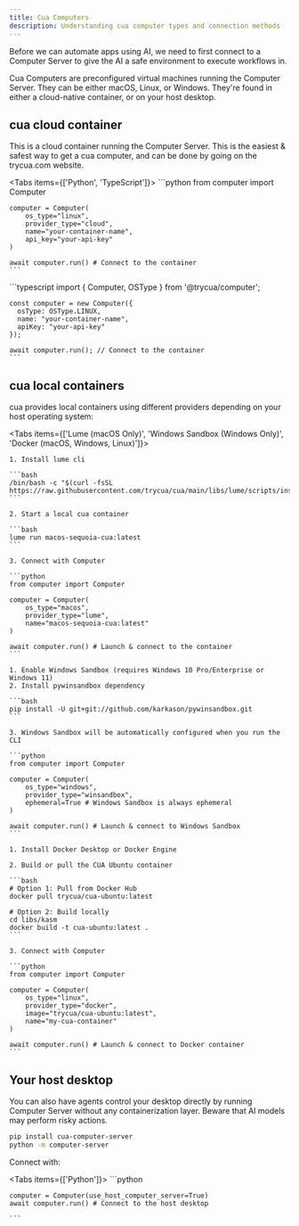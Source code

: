 ```yaml
---
title: Cua Computers
description: Understanding cua computer types and connection methods
---
```


Before we can automate apps using AI, we need to first connect to a Computer Server to give the AI a safe environment to execute workflows in.

Cua Computers are preconfigured virtual machines running the Computer Server. They can be either macOS, Linux, or Windows. They're found in either a cloud-native container, or on your host desktop.

## cua cloud container

This is a cloud container running the Computer Server. This is the easiest & safest way to get a cua computer, and can be done by going on the trycua.com website.

<Tabs items={['Python', 'TypeScript']}>
  <Tab value="Python">
    ```python
    from computer import Computer

    computer = Computer(
        os_type="linux",
        provider_type="cloud",
        name="your-container-name",
        api_key="your-api-key"
    )

    await computer.run() # Connect to the container
    ```

  </Tab>
  <Tab value="TypeScript">
    ```typescript
    import { Computer, OSType } from '@trycua/computer';

    const computer = new Computer({
      osType: OSType.LINUX,
      name: "your-container-name",
      apiKey: "your-api-key"
    });

    await computer.run(); // Connect to the container
    ```

  </Tab>
</Tabs>

## cua local containers

cua provides local containers using different providers depending on your host operating system:

<Tabs items={['Lume (macOS Only)', 'Windows Sandbox (Windows Only)', 'Docker (macOS, Windows, Linux)']}>
  <Tab value="Lume (macOS Only)">
    
    1. Install lume cli

    ```bash
    /bin/bash -c "$(curl -fsSL https://raw.githubusercontent.com/trycua/cua/main/libs/lume/scripts/install.sh)"
    ```

    2. Start a local cua container

    ```bash
    lume run macos-sequoia-cua:latest
    ```

    3. Connect with Computer

    ```python
    from computer import Computer

    computer = Computer(
        os_type="macos", 
        provider_type="lume", 
        name="macos-sequoia-cua:latest"
    )

    await computer.run() # Launch & connect to the container
    ```

  </Tab>
  <Tab value="Windows Sandbox (Windows Only)">
    
    1. Enable Windows Sandbox (requires Windows 10 Pro/Enterprise or Windows 11)
    2. Install pywinsandbox dependency

    ```bash
    pip install -U git+git://github.com/karkason/pywinsandbox.git
    ```

    3. Windows Sandbox will be automatically configured when you run the CLI

    ```python
    from computer import Computer

    computer = Computer(
        os_type="windows", 
        provider_type="winsandbox",
        ephemeral=True # Windows Sandbox is always ephemeral
    )

    await computer.run() # Launch & connect to Windows Sandbox
    ```

  </Tab>
  <Tab value="Docker (macOS, Windows, Linux)">
    
    1. Install Docker Desktop or Docker Engine

    2. Build or pull the CUA Ubuntu container

    ```bash
    # Option 1: Pull from Docker Hub
    docker pull trycua/cua-ubuntu:latest

    # Option 2: Build locally
    cd libs/kasm
    docker build -t cua-ubuntu:latest .
    ```

    3. Connect with Computer

    ```python
    from computer import Computer

    computer = Computer(
        os_type="linux",
        provider_type="docker",
        image="trycua/cua-ubuntu:latest",
        name="my-cua-container"
    )

    await computer.run() # Launch & connect to Docker container
    ```

  </Tab>
</Tabs>

## Your host desktop

You can also have agents control your desktop directly by running Computer Server without any containerization layer. Beware that AI models may perform risky actions.

```bash
pip install cua-computer-server
python -m computer-server
```

Connect with:

<Tabs items={['Python']}>
  <Tab value="Python">
    ```python

    computer = Computer(use_host_computer_server=True)
    await computer.run() # Connect to the host desktop

    ```

  </Tab>
</Tabs>
